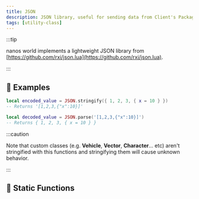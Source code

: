 ```yaml
---
title: JSON
description: JSON library, useful for sending data from Client's Package to WebUI environment
tags: [utility-class]
---
```




<HeaderDeclaration class_data={ClassData} is_static={true} is_open_sourced={true} />

:::tip

nanos world implements a lightweight JSON library from [https://github.com/rxi/json.lua](https://github.com/rxi/json.lua).

:::


## 🎒 Examples

```lua
local encoded_value = JSON.stringify({ 1, 2, 3, { x = 10 } })
-- Returns '[1,2,3,{"x":10}]'

local decoded_value = JSON.parse('[1,2,3,{"x":10}]')
-- Returns { 1, 2, 3, { x = 10 } }
```


:::caution

Note that custom classes (e.g. **Vehicle**, **Vector**, **Character**… etc) aren't stringified with this functions and stringifying them will cause unknown behavior.

:::


## 🗿 Static Functions

<StaticFunctionsDeclaration class_data={ClassData} />
